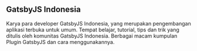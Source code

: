 ## GatsbyJS Indonesia

<ProjectCard title="Developer" link="https://gatsbyjs.id" bg="#141821">
Karya para developer GatsbyJS Indonesia, yang merupakan pengembangan aplikasi terbuka untuk umum.
</ProjectCard>

<ProjectCard title="Blog" link="https://blog.gatsbyjs.id" bg="#141821">
Tempat belajar, tutorial, tips dan trik yang ditulis oleh komunitas GatsbyJS Indonesia.
</ProjectCard>

<ProjectCard title="Plugin" link="https://www.gatsbyjs.org/plugins/" bg="#141821">
Berbagai macam kumpulan Plugin GatsbyJS dan cara menggunakannya.
</ProjectCard>